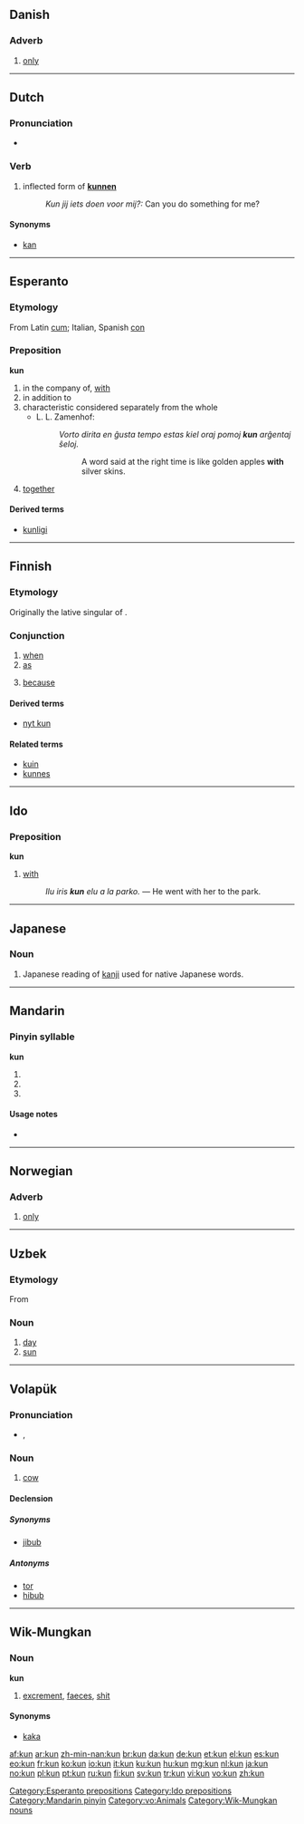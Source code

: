 {{wikipedia}}
{{also|-kun|kūn|kǔn|kùn|kůň}}
==Danish==

===Adverb===
{{infl|da|adverb}}

# [[only]]

----

==Dutch==

===Pronunciation===
* {{IPA|/kʏn/|lang=nl}}

===Verb===
{{infl|nl|verb form}}

# inflected form of '''[[kunnen]]'''
#: ''Kun jij iets doen voor mij?:'' Can you do something for me?

====Synonyms====
* [[kan]]

----

==Esperanto==

===Etymology===
From Latin [[cum]]; Italian, Spanish [[con]]

===Preposition===
'''kun'''

# in the company of, [[with]]
# in addition to
# characteristic considered separately from the whole
#* L. L. Zamenhof:
#*: ''Vorto dirita en ĝusta tempo estas kiel oraj pomoj '''kun''' arĝentaj ŝeloj.''
#*:: A word said at the right time is like golden apples '''with''' silver skins.
# {{context|used as prefix}} [[together]]

====Derived terms====
* [[kunligi]]

{{eo BRO|1}}

[[Category:Esperanto prepositions]]

----

==Finnish==
{{Finnish index|k|u}}

===Etymology===
Originally the lative singular of {{term|kuka||who}}.

===Conjunction===
{{infl|fi|conjunction}}

# [[when]]
# [[as]]
# {{context|somewhat rare}} [[because]]

====Derived terms====
* [[nyt kun]]

====Related terms====
* [[kuin]]
* [[kunnes]]

----

==Ido==

===Preposition===
'''kun'''

# [[with]]
#: ''Ilu iris <b>kun</b> elu a la parko.'' &mdash; He went with her to the park.

[[Category:Ido prepositions]]

----

==Japanese==
{{ja-see-also|-kun}}

===Noun===
{{ja-noun|r|hira=くん}}

# {{ja-def|訓}} Japanese reading of [[kanji]] used for native Japanese words.

----

==Mandarin==

===Pinyin syllable===
'''kun'''

# {{nonstandard spelling of|lang=cmn|sc=Latn|[[kūn]]}}
# {{nonstandard spelling of|lang=cmn|sc=Latn|[[kǔn]]}}
# {{nonstandard spelling of|lang=cmn|sc=Latn|[[kùn]]}}

====Usage notes====
* {{zh-tone}}

[[Category:Mandarin pinyin]]

----

==Norwegian==

===Adverb===
{{infl|no|adverb}}

# [[only]]

----

==Uzbek==

===Etymology===
From {{proto|Turkic|gün|lang=uz}}

===Noun===
{{uz-noun}}

# [[day]]
# [[sun]]

----

==Volapük==

===Pronunciation===
* {{IPA|[kun]|lang=vo}}, {{SAMPA|[kun]}}

===Noun===
{{infl|vo|noun}}

# [[cow]]

====Declension====
{{vo-decl-noun}}

=====Synonyms=====
* [[jibub]]

=====Antonyms=====
* [[tor]]
* [[hibub]]

[[Category:vo:Animals]]

----

==Wik-Mungkan==

===Noun===
'''kun'''

# [[excrement]], [[faeces]], [[shit]]

====Synonyms====
* [[kaka]]

[[Category:Wik-Mungkan nouns]]

[[af:kun]]
[[ar:kun]]
[[zh-min-nan:kun]]
[[br:kun]]
[[da:kun]]
[[de:kun]]
[[et:kun]]
[[el:kun]]
[[es:kun]]
[[eo:kun]]
[[fr:kun]]
[[ko:kun]]
[[io:kun]]
[[it:kun]]
[[ku:kun]]
[[hu:kun]]
[[mg:kun]]
[[nl:kun]]
[[ja:kun]]
[[no:kun]]
[[pl:kun]]
[[pt:kun]]
[[ru:kun]]
[[fi:kun]]
[[sv:kun]]
[[tr:kun]]
[[vi:kun]]
[[vo:kun]]
[[zh:kun]]